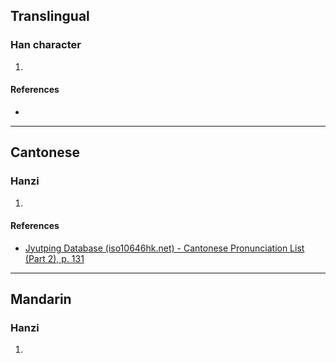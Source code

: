 {{character info/new}}
==Translingual==

===Han character===
{{Han char|rn=75|rad=木|as=11|sn=15|four=|canj=DYHJ|ids=⿰木逢}}

# {{defn|Han|sort=木11}}

====References====
* {{Han ref|kx=0547.160|dkj=15373|dj=0935.130|hdz=21283.040|uh=69F0|ud=27120}}

----

==Cantonese==

===Hanzi===
{{yue-hanzi|jyut=[[bung6]]|y=bung6}}

# {{defn|lang=yue|sort=木11}}

====References====
*[http://www.iso10646hk.net/jp/document/download.jsp Jyutping Database (iso10646hk.net) - Cantonese Pronunciation List (Part 2), p. 131]

----

==Mandarin==

===Hanzi===
{{cmn-hanzi|pin=[[péng]] ([[peng2]]), [[pèng]] ([[peng4]])|wg=p'eng<sup>2</sup>, p'eng<sup>4</sup>}}

# {{defn|lang=cmn|sort=木11}}